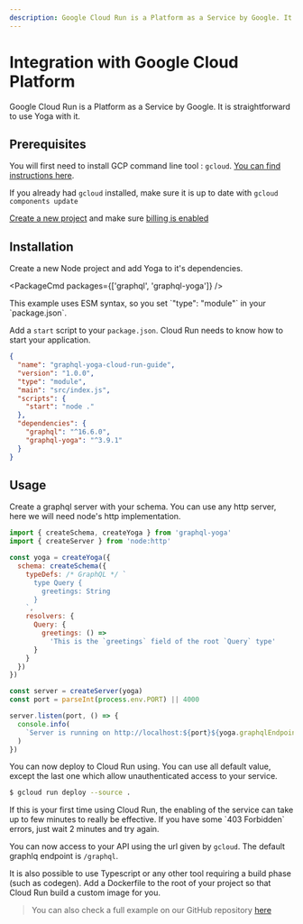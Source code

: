 ```yaml
---
description: Google Cloud Run is a Platform as a Service by Google. It is straight forward to use Yoga with it.
---
```



# Integration with Google Cloud Platform

Google Cloud Run is a Platform as a Service by Google.
It is straightforward to use Yoga with it.

## Prerequisites

You will first need to install GCP command line tool : `gcloud`. [You can find instructions here](https://cloud.google.com/sdk/docs/install).

If you already had `gcloud` installed, make sure it is up to date with `gcloud components update`

[Create a new project](https://cloud.google.com/resource-manager/docs/creating-managing-projects) and make sure [billing is enabled](https://cloud.google.com/billing/docs/how-to/verify-billing-enabled)

## Installation

Create a new Node project and add Yoga to it's dependencies.

<PackageCmd packages={['graphql', 'graphql-yoga']} />

<Callout>
  This example uses ESM syntax, so you set `"type": "module"` in your
  `package.json`.
</Callout>

Add a `start` script to your `package.json`. Cloud Run needs to know how to start your application.

```json
{
  "name": "graphql-yoga-cloud-run-guide",
  "version": "1.0.0",
  "type": "module",
  "main": "src/index.js",
  "scripts": {
    "start": "node ."
  },
  "dependencies": {
    "graphql": "^16.6.0",
    "graphql-yoga": "^3.9.1"
  }
}
```

## Usage

Create a graphql server with your schema. You can use any http server, here we will need node's http implementation.

```js
import { createSchema, createYoga } from 'graphql-yoga'
import { createServer } from 'node:http'

const yoga = createYoga({
  schema: createSchema({
    typeDefs: /* GraphQL */ `
      type Query {
        greetings: String
      }
    `,
    resolvers: {
      Query: {
        greetings: () =>
          'This is the `greetings` field of the root `Query` type'
      }
    }
  })
})

const server = createServer(yoga)
const port = parseInt(process.env.PORT) || 4000

server.listen(port, () => {
  console.info(
    `Server is running on http://localhost:${port}${yoga.graphqlEndpoint}`
  )
})
```

You can now deploy to Cloud Run using. You can use all default value, except the last one which allow unauthenticated access to your service.

```bash
$ gcloud run deploy --source .
```

<Callout>
  If this is your first time using Cloud Run, the enabling of the service can
  take up to few minutes to really be effective. If you have some `403
  Forbidden` errors, just wait 2 minutes and try again.
</Callout>

You can now access to your API using the url given by `gcloud`. The default graphlq endpoint is `/graphql`.

It is also possible to use Typescript or any other tool requiring a build phase (such as codegen).
Add a Dockerfile to the root of your project so that Cloud Run build a custom image for you.

> You can also check a full example on our GitHub repository [here](https://github.com/dotansimha/graphql-yoga/tree/v3/examples/gcp-cloud-run)
